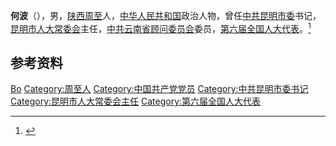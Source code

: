 {{Otheruses|other=名为何波的其他人物|何波}}

'''何波'''（{{bd|1920年|9月}}），男，[[陕西|陕西]][[周至|周至]]人，[[中华人民共和国|中华人民共和国]]政治人物，曾任[[中共昆明市委|中共昆明市委]]书记，[[昆明市人大常委会|昆明市人大常委会]]主任，[[中共云南省顾问委员会|中共云南省顾问委员会]]委员，[[第六届全国人大代表|第六届全国人大代表]]。<ref>{{Cite book|title=人大代表风采录: 云南卷（上）|author=|publisher=中国经济出版社|year=2000|isbn=|location=北京|pages=}}</ref>

== 参考资料 ==
{{reflist}}

{{中国人物小作品}}

{{Authority control}}
{{DEFAULTSORT:He何}}
[[Category:何姓|Bo]]
[[Category:周至人|Category:周至人]]
[[Category:中国共产党党员|Category:中国共产党党员]]
[[Category:中共昆明市委书记|Category:中共昆明市委书记]]
[[Category:昆明市人大常委会主任|Category:昆明市人大常委会主任]]
[[Category:第六届全国人大代表|Category:第六届全国人大代表]]